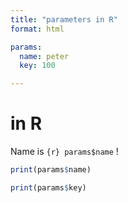 ```yaml
---
title: "parameters in R"
format: html

params:
  name: peter
  key: 100

---
```


# in R

Name is `{r} params$name` !


```r
print(params$name)
```


```r
print(params$key)
```
